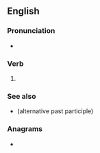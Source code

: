 ==English==

===Pronunciation===
* {{IPA|en|/ɹaɪvd/}}

===Verb===
{{head|en|verb form}}

# {{en-past of|rive}}

===See also===
* {{l|en|riven}} (alternative past participle)

===Anagrams===
* {{anagrams|en|a=deirv|Verdi|deriv.|diver|drive|vired}}